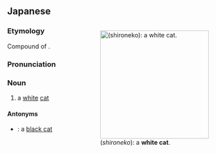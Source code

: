==Japanese==
<div style="float:right;">
{{wikipedia|lang=ja}}
{{wikipedia|Deaf white cat}}
[[Image:Deaf odd eye white cat sebastian.jpg|250px|right|thumb|{{lang|ja|白猫}} (''shironeko''): a '''white cat'''.]]
</div>
{{ja-kanjitab|しろ|ねこ|yomi=kun}}

===Etymology===
Compound of {{compound|lang=ja|sort=しろねこ|白|tr1=shiro|t1=white|猫|tr2=neko|t2=cat}}.

===Pronunciation===
{{ja-pron|yomi=kun|しろ ねこ}}

===Noun===
{{ja-noun|しろ ねこ}}

# a [[white]] [[cat]]

====Antonyms====
* {{ja-r|linkto=黒猫|黒 猫|くろ ねこ}}: a [[black cat]]